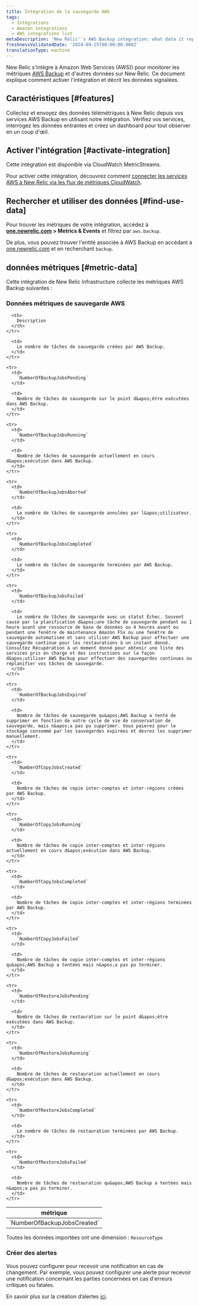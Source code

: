 ```yaml
---
title: Intégration de la sauvegarde AWS
tags:
  - Integrations
  - Amazon integrations
  - AWS integrations list
metaDescription: 'New Relic''s AWS Backup integration: what data it reports and how to enable it.'
freshnessValidatedDate: '2024-09-25T00:00:00.000Z'
translationType: machine
---
```


New Relic s&apos;intègre à Amazon Web Services (AWS)) pour monitorer les métriques [AWS Backup](https://aws.amazon.com/backup/) et d&apos;autres données sur New Relic. Ce document explique comment activer l&apos;intégration et décrit les données signalées.

## Caractéristiques [#features]

Collectez et envoyez des données télémétriques à New Relic depuis vos services AWS Backup en utilisant notre intégration. Vérifiez vos services, interrogez les données entrantes et créez un dashboard pour tout observer en un coup d&apos;œil.

## Activer l&apos;intégration [#activate-integration]

Cette intégration est disponible via CloudWatch MetricStreams.

Pour activer cette intégration, découvrez comment [connecter les services AWS à New Relic via les flux de métriques CloudWatch](/docs/infrastructure/amazon-integrations/connect/aws-metric-stream-setup/).

## Rechercher et utiliser des données [#find-use-data]

Pour trouver les métriques de votre intégration, accédez à <DNT>**[one.newrelic.com](https://one.newrelic.com/all-capabilities) &gt; Metrics &amp; Events**</DNT> et filtrez par `aws.backup`.

De plus, vous pouvez trouver l&apos;entité associée à AWS Backup en accédant à [one.newrelic.com](https://one.newrelic.com/all-entities) et en recherchant `backup`.

## données métriques [#metric-data]

Cette intégration de New Relic Infrastructure collecte les métriques AWS Backup suivantes :

### Données métriques de sauvegarde AWS

<table>
  <thead>
    <tr>
      <th style={{ width: "200px" }}>
        métrique
      </th>

      <th>
        Description
      </th>
    </tr>
  </thead>

  <tbody>
    <tr>
      <td>
        `NumberOfBackupJobsCreated`
      </td>

      <td>
        Le nombre de tâches de sauvegarde créées par AWS Backup.
      </td>
    </tr>

    <tr>
      <td>
        `NumberOfBackupJobsPending`
      </td>

      <td>
        Nombre de tâches de sauvegarde sur le point d&apos;être exécutées dans AWS Backup.
      </td>
    </tr>

    <tr>
      <td>
        `NumberOfBackupJobsRunning`
      </td>

      <td>
        Nombre de tâches de sauvegarde actuellement en cours d&apos;exécution dans AWS Backup.
      </td>
    </tr>

    <tr>
      <td>
        `NumberOfBackupJobsAborted`
      </td>

      <td>
        Le nombre de tâches de sauvegarde annulées par l&apos;utilisateur.
      </td>
    </tr>

    <tr>
      <td>
        `NumberOfBackupJobsCompleted`
      </td>

      <td>
        Le nombre de tâches de sauvegarde terminées par AWS Backup.
      </td>
    </tr>

    <tr>
      <td>
        `NumberOfBackupJobsFailed`
      </td>

      <td>
        Le nombre de tâches de sauvegarde avec un statut Échec. Souvent causé par la planification d&apos;une tâche de sauvegarde pendant ou 1 heure avant une ressource de base de données ou 4 heures avant ou pendant une fenêtre de maintenance Amazon FSx ou une fenêtre de sauvegarde automatisée et sans utiliser AWS Backup pour effectuer une sauvegarde continue pour les restaurations à un instant donné. Consultez Récupération à un moment donné pour obtenir une liste des services pris en charge et des instructions sur la façon d&apos;utiliser AWS Backup pour effectuer des sauvegardes continues ou replanifier vos tâches de sauvegarde.
      </td>
    </tr>

    <tr>
      <td>
        `NumberOfBackupJobsExpired`
      </td>

      <td>
        Nombre de tâches de sauvegarde qu&apos;AWS Backup a tenté de supprimer en fonction de votre cycle de vie de conservation de sauvegarde, mais n&apos;a pas pu supprimer. Vous paierez pour le stockage consommé par les sauvegardes expirées et devrez les supprimer manuellement.
      </td>
    </tr>

    <tr>
      <td>
        `NumberOfCopyJobsCreated`
      </td>

      <td>
        Nombre de tâches de copie inter-comptes et inter-régions créées par AWS Backup.
      </td>
    </tr>

    <tr>
      <td>
        `NumberOfCopyJobsRunning`
      </td>

      <td>
        Nombre de tâches de copie inter-comptes et inter-régions actuellement en cours d&apos;exécution dans AWS Backup.
      </td>
    </tr>

    <tr>
      <td>
        `NumberOfCopyJobsCompleted`
      </td>

      <td>
        Nombre de tâches de copie inter-comptes et inter-régions terminées par AWS Backup.
      </td>
    </tr>

    <tr>
      <td>
        `NumberOfCopyJobsFailed`
      </td>

      <td>
        Nombre de tâches de copie inter-comptes et inter-régions qu&apos;AWS Backup a tentées mais n&apos;a pas pu terminer.
      </td>
    </tr>

    <tr>
      <td>
        `NumberOfRestoreJobsPending`
      </td>

      <td>
        Nombre de tâches de restauration sur le point d&apos;être exécutées dans AWS Backup.
      </td>
    </tr>

    <tr>
      <td>
        `NumberOfRestoreJobsRunning`
      </td>

      <td>
        Nombre de tâches de restauration actuellement en cours d&apos;exécution dans AWS Backup.
      </td>
    </tr>

    <tr>
      <td>
        `NumberOfRestoreJobsCompleted`
      </td>

      <td>
        Le nombre de tâches de restauration terminées par AWS Backup.
      </td>
    </tr>

    <tr>
      <td>
        `NumberOfRestoreJobsFailed`
      </td>

      <td>
        Nombre de tâches de restauration qu&apos;AWS Backup a tentées mais n&apos;a pas pu terminer.
      </td>
    </tr>
  </tbody>
</table>

Toutes les données importées ont une dimension : `ResourceType`

### Créer des alertes

Vous pouvez configurer <InlinePopover type="alerts" />pour recevoir une notification en cas de changement. Par exemple, vous pouvez configurer une alerte pour recevoir une notification concernant les parties concernées en cas d&apos;erreurs critiques ou fatales.

En savoir plus sur la création d’alertes [ici](/docs/tutorial-create-alerts/create-an-alert/).